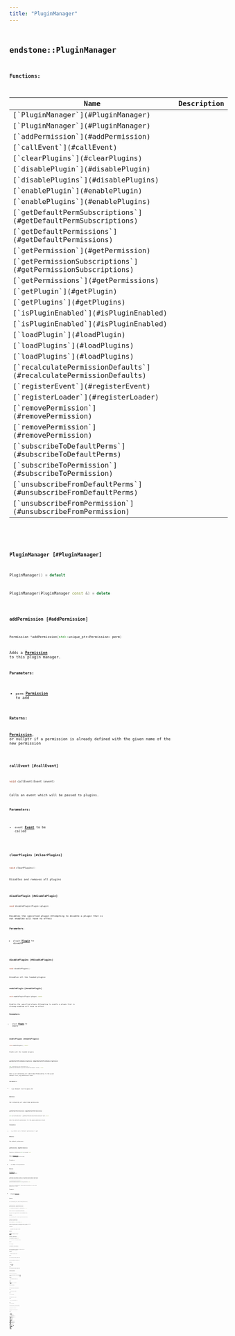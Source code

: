 ```yaml
---
title: "PluginManager"
---
```


## <code className="doc-symbol doc-symbol-class"/> endstone::PluginManager

















**Functions:**

<table>
<thead>
   <tr>
      <th>Name</th>
      <th>Description</th>
   </tr>
</thead>
<tbody>
<tr key="classendstone_1_1_plugin_manager_1a281ccb3de8a92c07a4e29f7ad2156424">
    <td>[`PluginManager`](#PluginManager)</td>
    <td></td>
</tr>
<tr key="classendstone_1_1_plugin_manager_1a9abdd544558986b3037204b669bd3753">
    <td>[`PluginManager`](#PluginManager)</td>
    <td></td>
</tr>
<tr key="classendstone_1_1_plugin_manager_1adf54011d2e7f3b831a1d9276119946a1">
    <td>[`addPermission`](#addPermission)</td>
    <td></td>
</tr>
<tr key="classendstone_1_1_plugin_manager_1a4dfe6ff074c30ba3055cdd8e81fc724c">
    <td>[`callEvent`](#callEvent)</td>
    <td></td>
</tr>
<tr key="classendstone_1_1_plugin_manager_1a14a15ef4e634b7109ef923c4dc84b64d">
    <td>[`clearPlugins`](#clearPlugins)</td>
    <td></td>
</tr>
<tr key="classendstone_1_1_plugin_manager_1a590c1e061513b9431b20d62bee105d8e">
    <td>[`disablePlugin`](#disablePlugin)</td>
    <td></td>
</tr>
<tr key="classendstone_1_1_plugin_manager_1ab56ff89a7ecf2d6b912f95c77c1508d9">
    <td>[`disablePlugins`](#disablePlugins)</td>
    <td></td>
</tr>
<tr key="classendstone_1_1_plugin_manager_1aa4ba7ce935f60390b5522a2bdb41a37b">
    <td>[`enablePlugin`](#enablePlugin)</td>
    <td></td>
</tr>
<tr key="classendstone_1_1_plugin_manager_1a2f0223eca4a793a2265d943b0d8347f4">
    <td>[`enablePlugins`](#enablePlugins)</td>
    <td></td>
</tr>
<tr key="classendstone_1_1_plugin_manager_1a9a414d170b547bce47ac00933a4f1020">
    <td>[`getDefaultPermSubscriptions`](#getDefaultPermSubscriptions)</td>
    <td></td>
</tr>
<tr key="classendstone_1_1_plugin_manager_1a2a17944a7454c57e59e24d9da35c2603">
    <td>[`getDefaultPermissions`](#getDefaultPermissions)</td>
    <td></td>
</tr>
<tr key="classendstone_1_1_plugin_manager_1a6eec3de712d8eb401cba594c25702a6b">
    <td>[`getPermission`](#getPermission)</td>
    <td></td>
</tr>
<tr key="classendstone_1_1_plugin_manager_1a51aaf24ca653d67c3ea010637ecca94d">
    <td>[`getPermissionSubscriptions`](#getPermissionSubscriptions)</td>
    <td></td>
</tr>
<tr key="classendstone_1_1_plugin_manager_1ad2545d188bff41477fe3fd5264251cfc">
    <td>[`getPermissions`](#getPermissions)</td>
    <td></td>
</tr>
<tr key="classendstone_1_1_plugin_manager_1a156155bc2b7611c66b63822501d3e426">
    <td>[`getPlugin`](#getPlugin)</td>
    <td></td>
</tr>
<tr key="classendstone_1_1_plugin_manager_1aa91ce71b20fd55f651b2a9adad8e1533">
    <td>[`getPlugins`](#getPlugins)</td>
    <td></td>
</tr>
<tr key="classendstone_1_1_plugin_manager_1a4727c832fc835f645d111ce008a7c9d0">
    <td>[`isPluginEnabled`](#isPluginEnabled)</td>
    <td></td>
</tr>
<tr key="classendstone_1_1_plugin_manager_1af271c20893989ead66a7b2b65d2067fa">
    <td>[`isPluginEnabled`](#isPluginEnabled)</td>
    <td></td>
</tr>
<tr key="classendstone_1_1_plugin_manager_1a7f21fe6870ae38c909691398863ea6e9">
    <td>[`loadPlugin`](#loadPlugin)</td>
    <td></td>
</tr>
<tr key="classendstone_1_1_plugin_manager_1a7955f44204bab938fb2647fa717d5405">
    <td>[`loadPlugins`](#loadPlugins)</td>
    <td></td>
</tr>
<tr key="classendstone_1_1_plugin_manager_1ae31db542d6a5f82c406bf3e23d6ef2d7">
    <td>[`loadPlugins`](#loadPlugins)</td>
    <td></td>
</tr>
<tr key="classendstone_1_1_plugin_manager_1a6b871de71ea1884cf526b4c5880e732e">
    <td>[`recalculatePermissionDefaults`](#recalculatePermissionDefaults)</td>
    <td></td>
</tr>
<tr key="classendstone_1_1_plugin_manager_1a3f7b1b0a5e838c7b299a93e12a816ea6">
    <td>[`registerEvent`](#registerEvent)</td>
    <td></td>
</tr>
<tr key="classendstone_1_1_plugin_manager_1ac8aee762e697dfff805f6fcba27d973b">
    <td>[`registerLoader`](#registerLoader)</td>
    <td></td>
</tr>
<tr key="classendstone_1_1_plugin_manager_1a8e228f95cb9ae2fa7691a0bab7a4ab15">
    <td>[`removePermission`](#removePermission)</td>
    <td></td>
</tr>
<tr key="classendstone_1_1_plugin_manager_1a88d24d0be87c7a5905c69638c667e324">
    <td>[`removePermission`](#removePermission)</td>
    <td></td>
</tr>
<tr key="classendstone_1_1_plugin_manager_1ad6f9c928e31f02639e0f2bc39a97bd96">
    <td>[`subscribeToDefaultPerms`](#subscribeToDefaultPerms)</td>
    <td></td>
</tr>
<tr key="classendstone_1_1_plugin_manager_1a368d558addb19a455e0616a134a32e51">
    <td>[`subscribeToPermission`](#subscribeToPermission)</td>
    <td></td>
</tr>
<tr key="classendstone_1_1_plugin_manager_1a933fe9395fb93db5bcad5e687523ccbc">
    <td>[`unsubscribeFromDefaultPerms`](#unsubscribeFromDefaultPerms)</td>
    <td></td>
</tr>
<tr key="classendstone_1_1_plugin_manager_1a701f8e4b82cf233b04a0aeb5f9fba330">
    <td>[`unsubscribeFromPermission`](#unsubscribeFromPermission)</td>
    <td></td>
</tr>
</tbody>
</table>

### <code className="doc-symbol doc-symbol-function"/> PluginManager [#PluginManager]



```cpp
PluginManager() = default
```

```cpp
PluginManager(PluginManager const &) = delete
```
### <code className="doc-symbol doc-symbol-function"/> addPermission [#addPermission]

```cpp
Permission *addPermission(std::unique_ptr<Permission> perm)
```


Adds a [**Permission**](classendstone_1_1_permission.md) to this plugin manager.




**Parameters:**


* `perm` [**Permission**](classendstone_1_1_permission.md) to add 



**Returns:**

[**Permission**](classendstone_1_1_permission.md), or nullptr if a permission is already defined with the given name of the new permission 





        
### <code className="doc-symbol doc-symbol-function"/> callEvent [#callEvent]

```cpp
void callEvent(Event &event)
```


Calls an event which will be passed to plugins.




**Parameters:**


* `event` [**Event**](classendstone_1_1_event.md) to be called 




        
### <code className="doc-symbol doc-symbol-function"/> clearPlugins [#clearPlugins]

```cpp
void clearPlugins()
```


Disables and removes all plugins 


        
### <code className="doc-symbol doc-symbol-function"/> disablePlugin [#disablePlugin]

```cpp
void disablePlugin(Plugin &plugin)
```


Disables the specified plugin Attempting to disable a plugin that is not enabled will have no effect




**Parameters:**


* `plugin` [**Plugin**](classendstone_1_1_plugin.md) to disable 




        
### <code className="doc-symbol doc-symbol-function"/> disablePlugins [#disablePlugins]

```cpp
void disablePlugins()
```


Disables all the loaded plugins 


        
### <code className="doc-symbol doc-symbol-function"/> enablePlugin [#enablePlugin]

```cpp
void enablePlugin(Plugin &plugin) const
```


Enables the specified plugin Attempting to enable a plugin that is already enabled will have no effect




**Parameters:**


* `plugin` [**Plugin**](classendstone_1_1_plugin.md) to enable 




        
### <code className="doc-symbol doc-symbol-function"/> enablePlugins [#enablePlugins]

```cpp
void enablePlugins() const
```


Enable all the loaded plugins 


        
### <code className="doc-symbol doc-symbol-function"/> getDefaultPermSubscriptions [#getDefaultPermSubscriptions]

```cpp
std::unordered_set<Permissible *>
getDefaultPermSubscriptions(PermissionLevel level) const
```


Gets a set containing all subscribed Permissibles to the given default list, by permission level




**Parameters:**


* `level` Default list to query for 



**Returns:**

Set containing all subscribed permissions 





        
### <code className="doc-symbol doc-symbol-function"/> getDefaultPermissions [#getDefaultPermissions]

```cpp
std::vector<Permission *> getDefaultPermissions(PermissionLevel level) const
```


Gets the default permissions for the given permission level




**Parameters:**


* `level` Which set of default permissions to get 



**Returns:**

The default permissions 





        
### <code className="doc-symbol doc-symbol-function"/> getPermission [#getPermission]

```cpp
Permission *getPermission(std::string name) const
```


Gets a [**Permission**](classendstone_1_1_permission.md) from its fully qualified name




**Parameters:**


* `name` Name of the permission 



**Returns:**

[**Permission**](classendstone_1_1_permission.md), or null if none 





        
### <code className="doc-symbol doc-symbol-function"/> getPermissionSubscriptions [#getPermissionSubscriptions]

```cpp
std::unordered_set<Permissible *>
getPermissionSubscriptions(std::string permission) const
```


Gets a set containing all subscribed Permissibles to the given permission, by name




**Parameters:**


* `permission` [**Permission**](classendstone_1_1_permission.md) to query for 



**Returns:**

Set containing all subscribed permissions 





        
### <code className="doc-symbol doc-symbol-function"/> getPermissions [#getPermissions]

```cpp
std::unordered_set<Permission *> getPermissions() const
```


Gets a set of all registered permissions.


This set is a copy and will not be modified live.




**Returns:**

Set containing all current registered permissions 





        
### <code className="doc-symbol doc-symbol-function"/> getPlugin [#getPlugin]

```cpp
Plugin *getPlugin(const std::string &name) const
```


Checks if the given plugin is loaded and returns it when applicable. Please note that the name of the plugin is case-sensitive




**Parameters:**


* `name` Name of the plugin to check 



**Returns:**

[**Plugin**](classendstone_1_1_plugin.md) if it exists, otherwise nullptr 





        
### <code className="doc-symbol doc-symbol-function"/> getPlugins [#getPlugins]

```cpp
std::vector<Plugin *> getPlugins() const
```


Gets a list of all currently loaded plugins




**Returns:**

List of Plugins 





        
### <code className="doc-symbol doc-symbol-function"/> isPluginEnabled [#isPluginEnabled]



```cpp
bool isPluginEnabled(const std::string &name) const
```


Checks if the given plugin is enabled or not Please note that the name of the plugin is case-sensitive.




**Parameters:**


* `name` Name of the plugin to check 



**Returns:**

true if the plugin is enabled, otherwise false 





        

```cpp
bool isPluginEnabled(Plugin *plugin) const
```


Checks if the given plugin is enabled or not




**Parameters:**


* `plugin` [**Plugin**](classendstone_1_1_plugin.md) to check 



**Returns:**

true if the plugin is enabled, otherwise false 





        
### <code className="doc-symbol doc-symbol-function"/> loadPlugin [#loadPlugin]

```cpp
Plugin *loadPlugin(std::string file)
```


Loads the plugin in the specified file


File must be valid according to the current enabled [**Plugin**](classendstone_1_1_plugin.md) interfaces




**Parameters:**


* `file` File containing the plugin to load 



**Returns:**

The [**Plugin**](classendstone_1_1_plugin.md) loaded, or nullptr if it was invalid 





        
### <code className="doc-symbol doc-symbol-function"/> loadPlugins [#loadPlugins]



```cpp
std::vector<Plugin *> loadPlugins(std::string directory)
```


Loads the plugin contained within the specified directory




**Parameters:**


* `directory` Directory to check for plugins 



**Returns:**

A list of all plugins loaded 





        

```cpp
std::vector<Plugin *> loadPlugins(std::vector<std::string> files)
```


Loads the plugins in the list of the files




**Parameters:**


* `files` List of files containing plugins to load 



**Returns:**

A list of all plugins loaded 





        
### <code className="doc-symbol doc-symbol-function"/> recalculatePermissionDefaults [#recalculatePermissionDefaults]

```cpp
void recalculatePermissionDefaults(Permission &perm)
```


Recalculates the defaults for the given `Permission`.


This will have no effect if the specified permission is not registered here.




**Parameters:**


* `perm` [**Permission**](classendstone_1_1_permission.md) to recalculate 




        
### <code className="doc-symbol doc-symbol-function"/> registerEvent [#registerEvent]

```cpp
void registerEvent(std::string event, std::function<void(Event &)> executor,
                   EventPriority priority, Plugin &plugin,
                   bool ignore_cancelled)
```


Registers the given event




**Parameters:**


* `event` [**Event**](classendstone_1_1_event.md) name to register 
* `executor` EventExecutor to register 
* `priority` Priority of this event 
* `plugin` [**Plugin**](classendstone_1_1_plugin.md) to register 
* `ignore_cancelled` Do not call executor if event was already cancelled 




        
### <code className="doc-symbol doc-symbol-function"/> registerLoader [#registerLoader]

```cpp
void registerLoader(std::unique_ptr<PluginLoader> loader)
```


Registers the specified plugin loader




**Parameters:**


* `loader` [**PluginLoader**](classendstone_1_1_plugin_loader.md) to register 




        
### <code className="doc-symbol doc-symbol-function"/> removePermission [#removePermission]



```cpp
void removePermission(Permission &perm)
```


Removes a [**Permission**](classendstone_1_1_permission.md) registration from this plugin manager.


If the specified permission does not exist in this plugin manager, nothing will happen. Removing a permission registration will **not** remove the permission from any Permissibles that have it.




**Parameters:**


* `perm` [**Permission**](classendstone_1_1_permission.md) to remove 




        

```cpp
void removePermission(std::string name)
```


Removes a [**Permission**](classendstone_1_1_permission.md) registration from this plugin manager.


If the specified permission does not exist in this plugin manager, nothing will happen. Removing a permission registration will **not** remove the permission from any Permissibles that have it.




**Parameters:**


* `name` [**Permission**](classendstone_1_1_permission.md) to remove 




        
### <code className="doc-symbol doc-symbol-function"/> subscribeToDefaultPerms [#subscribeToDefaultPerms]

```cpp
void subscribeToDefaultPerms(PermissionLevel level, Permissible &permissible)
```


Subscribes to the given Default permissions by permission level


If the specified defaults change in any form, the [**Permissible**](classendstone_1_1_permissible.md) will be asked to recalculate.




**Parameters:**


* `level` Default list to subscribe to 
* `permissible` [**Permissible**](classendstone_1_1_permissible.md) subscribing 




        
### <code className="doc-symbol doc-symbol-function"/> subscribeToPermission [#subscribeToPermission]

```cpp
void subscribeToPermission(std::string permission, Permissible &permissible)
```


Subscribes the given [**Permissible**](classendstone_1_1_permissible.md) for information about the requested [**Permission**](classendstone_1_1_permission.md), by name. If the specified [**Permission**](classendstone_1_1_permission.md) changes in any form, the [**Permissible**](classendstone_1_1_permissible.md) will be asked to recalculate.




**Parameters:**


* `permission` [**Permission**](classendstone_1_1_permission.md) to subscribe to 
* `permissible` [**Permissible**](classendstone_1_1_permissible.md) subscribing 




        
### <code className="doc-symbol doc-symbol-function"/> unsubscribeFromDefaultPerms [#unsubscribeFromDefaultPerms]

```cpp
void unsubscribeFromDefaultPerms(PermissionLevel level,
                                 Permissible &permissible)
```


Unsubscribes from the given Default permissions by permission level




**Parameters:**


* `level` Default list to unsubscribe from 
* `permissible` [**Permissible**](classendstone_1_1_permissible.md) subscribing 




        
### <code className="doc-symbol doc-symbol-function"/> unsubscribeFromPermission [#unsubscribeFromPermission]

```cpp
void unsubscribeFromPermission(std::string permission, Permissible &permissible)
```


Unsubscribes the given [**Permissible**](classendstone_1_1_permissible.md) for information about the requested [**Permission**](classendstone_1_1_permission.md), by name.




**Parameters:**


* `permission` [**Permission**](classendstone_1_1_permission.md) to unsubscribe from 
* `permissible` [**Permissible**](classendstone_1_1_permissible.md) subscribing 




        